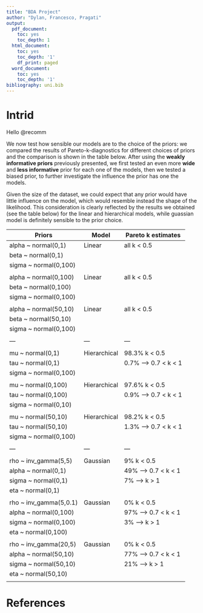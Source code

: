 ```yaml
---
title: "BDA Project"
author: "Dylan, Francesco, Pragati"
output:
  pdf_document:
    toc: yes
    toc_depth: 1
  html_document:
    toc: yes
    toc_depth: '1'
    df_print: paged
  word_document:
    toc: yes
    toc_depth: '1'
bibliography: uni.bib
---
```


# Intrid

Hello @recomm

We now test how sensible our models are to the choice of the priors: we compared the results of Pareto-k-diagnostics for different choices of priors and the comparison is shown in the table below. After using the **weakly informative priors** previously presented, we first tested an even more **wide** and **less informative** prior for each one of the models, then we tested a biased prior, to further investigate the influence the prior has one the models. 

Given the size of the dataset, we could expect that any prior would have little influence on the model, which would resemble instead the shape of the likelihood. This consideration is clearly reflected by the results we obtained (see the table below) for the linear and hierarchical models, while guassian model is definitely sensible to the prior choice.
 
|Priors|Model|Pareto k estimates|
|---|---|---|
|alpha ~ normal(0,1)| Linear |all k < 0.5|
|beta ~ normal(0,1)|||
|sigma ~ normal(0,100)|||
||||
|alpha ~ normal(0,100)| Linear |all k < 0.5|
|beta ~ normal(0,100)|||
|sigma ~ normal(0,100)|||
||||
|alpha ~ normal(50,10)| Linear |all k < 0.5|
|beta ~ normal(50,10)|||
|sigma ~ normal(0,100)|||
||||
|---|---|---|
||||
|mu ~ normal(0,1)| Hierarchical |98.3% k < 0.5|
|tau ~ normal(0,1)||0.7% --> 0.7 < k < 1|
|sigma ~ normal(0,100)|||
||||
|mu ~ normal(0,100)| Hierarchical |97.6% k < 0.5|
|tau ~ normal(0,100)||0.9% --> 0.7 < k < 1|
|sigma ~ normal(0,10)|||
||||
|mu ~ normal(50,10)| Hierarchical |98.2% k < 0.5|
|tau ~ normal(50,10)||1.3% --> 0.7 < k < 1|
|sigma ~ normal(0,100)|||
||||
|---|---|---|
||||
|rho ~ inv_gamma(5,5)| Gaussian |9% k < 0.5|
|alpha ~ normal(0,1)||49% --> 0.7 < k < 1|
|sigma ~ normal(0,1)||7% --> k > 1|
|eta ~ normal(0,1)|||
||||
|rho ~ inv_gamma(5,0.1)| Gaussian |0% k < 0.5|
|alpha ~ normal(0,100)||97% --> 0.7 < k < 1|
|sigma ~ normal(0,100)||3% --> k > 1|
|eta ~ normal(0,100)|||
||||
|rho ~ inv_gamma(20,5)| Gaussian |0% k < 0.5|
|alpha ~ normal(50,10)||77% --> 0.7 < k < 1|
|sigma ~ normal(50,10)||21% --> k > 1|
|eta ~ normal(50,10)|||
||||







# References 
